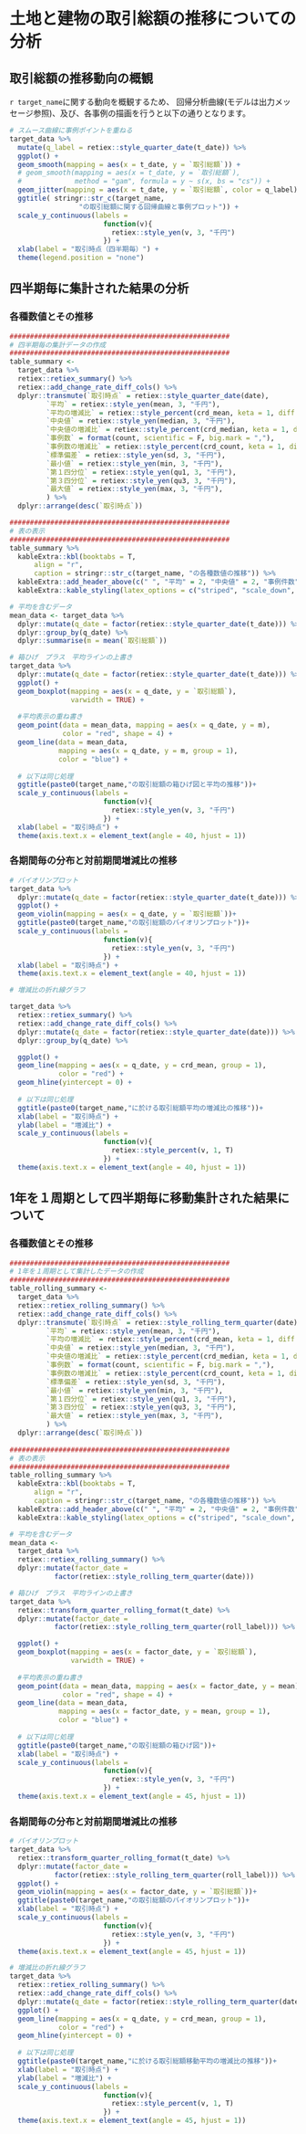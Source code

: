 # 土地と建物の取引総額の推移についての分析

## 取引総額の推移動向の概観

`r target_name`に関する動向を概観するため、
回帰分析曲線(モデルは出力メッセージ参照)、及び、各事例の描画を行うと以下の通りとなります。

\hspace{1cm}

```r

# スムース曲線に事例ポイントを重ねる
target_data %>%
  mutate(q_label = retiex::style_quarter_date(t_date)) %>% 
  ggplot() +
  geom_smooth(mapping = aes(x = t_date, y = `取引総額`)) +
  # geom_smooth(mapping = aes(x = t_date, y = `取引総額`),
  #             method = "gam", formula = y ~ s(x, bs = "cs")) +
  geom_jitter(mapping = aes(x = t_date, y = `取引総額`, color = q_label), alpha = 0.5) +
  ggtitle( stringr::str_c(target_name, 
                 "の取引総額に関する回帰曲線と事例プロット")) + 
  scale_y_continuous(labels =
                       function(v){
                         retiex::style_yen(v, 3, "千円")
                       }) +
  xlab(label = "取引時点（四半期毎）") +
  theme(legend.position = "none")
```

\newpage


## 四半期毎に集計された結果の分析

### 各種数値とその推移


```r

######################################################
# 四半期毎の集計データの作成
######################################################
table_summary <- 
  target_data %>%
  retiex::retiex_summary() %>% 
  retiex::add_change_rate_diff_cols() %>% 
  dplyr::transmute(`取引時点` = retiex::style_quarter_date(date),
         `平均` = retiex::style_yen(mean, 3, "千円"),
         `平均の増減比` = retiex::style_percent(crd_mean, keta = 1, diff = T),
         `中央値` = retiex::style_yen(median, 3, "千円"),
         `中央値の増減比` = retiex::style_percent(crd_median, keta = 1, diff = T),
         `事例数` = format(count, scientific = F, big.mark = ","),
         `事例数の増減比` = retiex::style_percent(crd_count, keta = 1, diff = T), 
         `標準偏差` = retiex::style_yen(sd, 3, "千円"),
         `最小値` = retiex::style_yen(min, 3, "千円"),
         `第１四分位` = retiex::style_yen(qu1, 3, "千円"),
         `第３四分位` = retiex::style_yen(qu3, 3, "千円"),
         `最大値` = retiex::style_yen(max, 3, "千円"),
         ) %>% 
  dplyr::arrange(desc(`取引時点`))

######################################################
# 表の表示
######################################################
table_summary %>% 
  kableExtra::kbl(booktabs = T, 
      align = "r",
      caption = stringr::str_c(target_name, "の各種数値の推移")) %>%
  kableExtra::add_header_above(c(" ", "平均" = 2, "中央値" = 2, "事例件数" = 2)) %>%
  kableExtra::kable_styling(latex_options = c("striped", "scale_down", "hold_position"))
```

\hspace{1cm}

```r

# 平均を含むデータ
mean_data <- target_data %>% 
  dplyr::mutate(q_date = factor(retiex::style_quarter_date(t_date))) %>% 
  dplyr::group_by(q_date) %>% 
  dplyr::summarise(m = mean(`取引総額`))

# 箱ひげ　プラス　平均ラインの上書き
target_data %>%
  dplyr::mutate(q_date = factor(retiex::style_quarter_date(t_date))) %>% 
  ggplot() +
  geom_boxplot(mapping = aes(x = q_date, y = `取引総額`), 
               varwidth = TRUE) +
  
  #平均表示の重ね書き
  geom_point(data = mean_data, mapping = aes(x = q_date, y = m), 
             color = "red", shape = 4) +
  geom_line(data = mean_data, 
            mapping = aes(x = q_date, y = m, group = 1), 
            color = "blue") +
  
  # 以下は同じ処理
  ggtitle(paste0(target_name,"の取引総額の箱ひげ図と平均の推移"))+
  scale_y_continuous(labels =
                       function(v){
                         retiex::style_yen(v, 3, "千円")
                       }) +
  xlab(label = "取引時点") +
  theme(axis.text.x = element_text(angle = 40, hjust = 1))
```



\newpage


### 各期間毎の分布と対前期間増減比の推移

```r
# バイオリンプロット  
target_data %>%
  dplyr::mutate(q_date = factor(retiex::style_quarter_date(t_date))) %>% 
  ggplot() +
  geom_violin(mapping = aes(x = q_date, y = `取引総額`))+
  ggtitle(paste0(target_name,"の取引総額のバイオリンプロット"))+
  scale_y_continuous(labels =
                       function(v){
                         retiex::style_yen(v, 3, "千円")
                       }) +
  xlab(label = "取引時点") + 
  theme(axis.text.x = element_text(angle = 40, hjust = 1))
```


\hspace{1cm}


```r

# 増減比の折れ線グラフ

target_data %>%
  retiex::retiex_summary() %>% 
  retiex::add_change_rate_diff_cols() %>% 
  dplyr::mutate(q_date = factor(retiex::style_quarter_date(date))) %>% 
  dplyr::group_by(q_date) %>% 

  ggplot() +
  geom_line(mapping = aes(x = q_date, y = crd_mean, group = 1), 
            color = "red") +
  geom_hline(yintercept = 0) +
  
  # 以下は同じ処理
  ggtitle(paste0(target_name,"に於ける取引総額平均の増減比の推移"))+
  xlab(label = "取引時点") +
  ylab(label = "増減比") +
  scale_y_continuous(labels =
                       function(v){
                         retiex::style_percent(v, 1, T)
                       }) +
  theme(axis.text.x = element_text(angle = 40, hjust = 1))
```


\newpage


## 1年を１周期として四半期毎に移動集計された結果について

### 各種数値とその推移

```r
######################################################
# 1年を１周期として集計したデータの作成
######################################################
table_rolling_summary <- 
  target_data %>%
  retiex::retiex_rolling_summary() %>% 
  retiex::add_change_rate_diff_cols() %>% 
  dplyr::transmute(`取引時点` = retiex::style_rolling_term_quarter(date),
         `平均` = retiex::style_yen(mean, 3, "千円"),
         `平均の増減比` = retiex::style_percent(crd_mean, keta = 1, diff = T),
         `中央値` = retiex::style_yen(median, 3, "千円"),
         `中央値の増減比` = retiex::style_percent(crd_median, keta = 1, diff = T),
         `事例数` = format(count, scientific = F, big.mark = ","),
         `事例数の増減比` = retiex::style_percent(crd_count, keta = 1, diff = T), 
         `標準偏差` = retiex::style_yen(sd, 3, "千円"),
         `最小値` = retiex::style_yen(min, 3, "千円"),
         `第１四分位` = retiex::style_yen(qu1, 3, "千円"),
         `第３四分位` = retiex::style_yen(qu3, 3, "千円"),
         `最大値` = retiex::style_yen(max, 3, "千円"),
         ) %>% 
  dplyr::arrange(desc(`取引時点`))
  
######################################################
# 表の表示
######################################################
table_rolling_summary %>% 
  kableExtra::kbl(booktabs = T, 
      align = "r",
      caption = stringr::str_c(target_name, "の各種数値の推移")) %>%
  kableExtra::add_header_above(c(" ", "平均" = 2, "中央値" = 2, "事例件数" = 2)) %>%
  kableExtra::kable_styling(latex_options = c("striped", "scale_down", "hold_position"))

```


\hspace{1cm}

```r

# 平均を含むデータ
mean_data <- 
  target_data %>%
  retiex::retiex_rolling_summary() %>% 
  dplyr::mutate(factor_date = 
           factor(retiex::style_rolling_term_quarter(date)))

# 箱ひげ　プラス　平均ラインの上書き
target_data %>%
  retiex::transform_quarter_rolling_format(t_date) %>% 
  dplyr::mutate(factor_date = 
           factor(retiex::style_rolling_term_quarter(roll_label))) %>% 

  ggplot() +
  geom_boxplot(mapping = aes(x = factor_date, y = `取引総額`), 
               varwidth = TRUE) +
  
  #平均表示の重ね書き
  geom_point(data = mean_data, mapping = aes(x = factor_date, y = mean), 
             color = "red", shape = 4) +
  geom_line(data = mean_data, 
            mapping = aes(x = factor_date, y = mean, group = 1), 
            color = "blue") +
  
  # 以下は同じ処理
  ggtitle(paste0(target_name,"の取引総額の箱ひげ図"))+
  xlab(label = "取引時点") +
  scale_y_continuous(labels =
                       function(v){
                         retiex::style_yen(v, 3, "千円")
                       }) +
  theme(axis.text.x = element_text(angle = 45, hjust = 1))
```


\newpage


### 各期間毎の分布と対前期間増減比の推移

```r
# バイオリンプロット  
target_data %>%
  retiex::transform_quarter_rolling_format(t_date) %>% 
  dplyr::mutate(factor_date = 
           factor(retiex::style_rolling_term_quarter(roll_label))) %>% 
  ggplot() +
  geom_violin(mapping = aes(x = factor_date, y = `取引総額`))+
  ggtitle(paste0(target_name,"の取引総額のバイオリンプロット"))+
  xlab(label = "取引時点") + 
  scale_y_continuous(labels =
                       function(v){
                         retiex::style_yen(v, 3, "千円")
                       }) +
  theme(axis.text.x = element_text(angle = 45, hjust = 1))
```

\hspace{1cm}


```r

# 増減比の折れ線グラフ
target_data %>%
  retiex::retiex_rolling_summary() %>% 
  retiex::add_change_rate_diff_cols() %>% 
  dplyr::mutate(q_date = factor(retiex::style_rolling_term_quarter(date))) %>% 
  ggplot() +
  geom_line(mapping = aes(x = q_date, y = crd_mean, group = 1), 
            color = "red") +
  geom_hline(yintercept = 0) +
  
  # 以下は同じ処理
  ggtitle(paste0(target_name,"に於ける取引総額移動平均の増減比の推移"))+
  xlab(label = "取引時点") +
  ylab(label = "増減比") +
  scale_y_continuous(labels =
                       function(v){
                         retiex::style_percent(v, 1, T)
                       }) +
  theme(axis.text.x = element_text(angle = 45, hjust = 1))
```

\newpage

